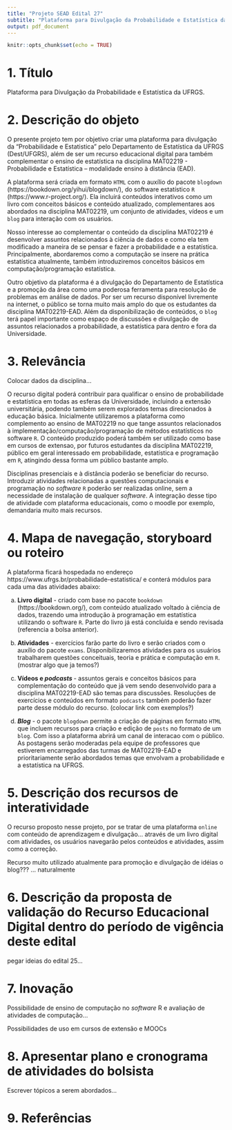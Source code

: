 ```yaml
---
title: "Projeto SEAD Edital 27"
subtitle: "Plataforma para Divulgação da Probabilidade e Estatística da UFRGS"
output: pdf_document
---
```


```r
knitr::opts_chunk$set(echo = TRUE)
```

# 1. Título
Plataforma para Divulgação da Probabilidade e Estatística da UFRGS.


# 2. Descrição do objeto
O presente projeto tem por objetivo criar uma plataforma para divulgação da 
"Probabilidade e Estatistica" pelo Departamento de Estatística da UFRGS 
(Dest/UFGRS), além de ser um recurso educacional digital para também 
complementar o ensino de estatística na disciplina MAT02219 - Probabilidade 
e Estatística – modalidade ensino à distância (EAD).

A plataforma será criada em formato `HTML` com o auxílio do pacote `blogdown` 
(https://bookdown.org/yihui/blogdown/), do software estatístico `R` 
(https://www.r-project.org/). Ela incluirá conteúdos interativos como um livro 
com conceitos básicos e conteúdo atualizado, complementares aos abordados na 
disciplina MAT02219, um conjunto de atividades, vídeos e um `blog` para 
interação com os usuários. 

Nosso interesse ao complementar o conteúdo da disciplina MAT02219 é desenvolver 
assuntos relacionados à ciência de dados e como ela tem modificado a maneira de 
se pensar e fazer a probabilidade e a estatística. Principalmente, abordaremos 
como a computação se insere na prática estatística atualmente, também 
introduziremos conceitos básicos em computação/programação estatística.

Outro objetivo da plataforma é a divulgação do Departamento de Estatística e a 
promoção da área como uma poderosa ferramenta para resolução de problemas em 
análise de dados. Por ser um recurso disponível livremente na internet, o 
público se torna muito mais amplo do que os estudantes da disciplina MAT02219-EAD.
Além da disponibilização de conteúdos, o `blog` terá papel importante como 
espaço de discussões e divulgação de assuntos relacionados a probabilidade, a 
estatística para dentro e fora da Universidade.


# 3. Relevância
Colocar dados da disciplina...

O recurso digital poderá contribuir para qualificar o ensino de probabilidade e 
estatística em todas as esferas da Universidade, incluindo a extensão 
universitária, podendo também serem explorados temas direcionados à educação 
básica. Inicialmente utilizaremos a plataforma como complemento ao ensino de 
MAT02219 no que tange assuntos relacionados à implementação/computação/programação 
de métodos estatísticos no software `R`. O conteúdo produzido poderá também ser 
utilizado como base em cursos de extensao, por futuros estudantes da disciplina 
MAT02219, público em geral interessado em probabilidade, estatística e 
programação em `R`, atingindo dessa forma um público bastante amplo.

Disciplinas presenciais e à distância poderão se beneficiar do recurso. 
Introduzir atividades relacionadas a questões computacionais e programação 
no *software* `R` poderão ser realizadas online, sem a necessidade de instalação 
de qualquer *software*. A integração desse tipo de atividade com plataforma 
educacionais, como o moodle por exemplo, demandaria muito mais recursos.



# 4. Mapa de navegação, storyboard ou roteiro
A plataforma ficará hospedada no endereço https://www.ufrgs.br/probabilidade-estatistica/ 
e conterá módulos para cada uma das atividades abaixo:

a. **Livro digital** - criado com base no pacote `bookdown` (https://bookdown.org/), 
com conteúdo atualizado voltado à ciência de dados, trazendo uma introdução à 
programação em estatística utilizando o software `R`. Parte do livro já está 
concluída e sendo revisada (referencia a bolsa anterior).

b. **Atividades** - exercícios farão parte do livro e serão criados com o auxílio 
do pacote `exams`. Disponibilizaremos atividades para os usuários trabalharem questões 
conceituais, teoria e prática e computação em `R`. (mostrar algo que ja temos?)

c. **Vídeos e *podcasts* ** - assuntos gerais e conceitos básicos para 
complementação do conteúdo que já vem sendo desenvolvido para a disciplina 
MAT02219-EAD são temas para discussões. Resoluções de exercícios e conteúdos 
em formato `podcasts` também poderão fazer parte desse módulo do recurso. 
(colocar link com exemplos?)

d. ***Blog*** - o pacote `blogdown` permite a criação de páginas em formato 
`HTML` que incluem recursos para criação e edição de `posts` no formato de 
um `blog`. Com isso a plataforma abrirá um canal de interacao com o público. 
As postagens serão moderadas pela equipe de professores que estiverem 
encarregados das turmas de MAT02219-EAD e prioritariamente serão abordados 
temas que envolvam a probabilidade e a estatística na UFRGS.



# 5. Descrição dos recursos de interatividade
O recurso proposto nesse projeto, por se tratar de uma plataforma `online` com 
conteúdo de aprendizagem e divulgação...
através de um livro digital com atividades, os usuários navegarão pelos conteúdos 
e atividades, assim como a correção. 

Recurso muito utilizado atualmente para promoção e divulgação de idéias o blog???  ... naturalmente 



# 6. Descrição da proposta de validação do Recurso Educacional Digital dentro do período de vigência deste edital
pegar ideias do edital 25... 



# 7. Inovação
Possibilidade de ensino de computação no *software* R e avaliação de atividades de computação...   

Possibilidades de uso em cursos de extensão e MOOCs  



# 8. Apresentar plano e cronograma de atividades do bolsista 
Escrever tópicos a serem abordados...  


# 9. Referências




